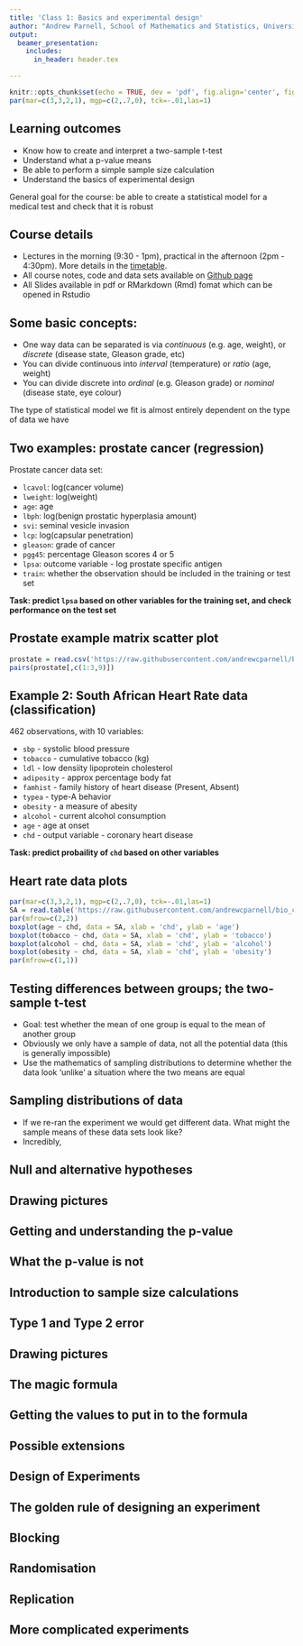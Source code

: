 ```yaml
---
title: 'Class 1: Basics and experimental design'
author: "Andrew Parnell, School of Mathematics and Statistics, University College Dublin"
output:
  beamer_presentation:
    includes:
      in_header: header.tex

---
```


```r
knitr::opts_chunk$set(echo = TRUE, dev = 'pdf', fig.align='center', fig.width= 5, fig.height=3.5, global.par=TRUE)
par(mar=c(3,3,2,1), mgp=c(2,.7,0), tck=-.01,las=1)
```

## Learning outcomes

- Know how to create and interpret a two-sample t-test
- Understand what a p-value means
- Be able to perform a simple sample size calculation
- Understand the basics of experimental design

General goal for the course: be able to create a statistical model for a medical test and check that it is robust

## Course details

- Lectures in the morning (9:30 - 1pm), practical in the afternoon (2pm - 4:30pm). More details in the [timetable](https://rawgit.com/andrewcparnell/bio_course/master/Timetable.html).
- All course notes, code and data sets available on [Github page](https://github.com/andrewcparnell/bio_course)
- All Slides available in pdf or RMarkdown (Rmd) fomat which can be opened in Rstudio

## Some basic concepts:

- One way data can be separated is via _continuous_ (e.g. age, weight), or _discrete_ (disease state, Gleason grade, etc)
- You can divide continuous into _interval_ (temperature) or _ratio_ (age, weight)
- You can divide discrete into _ordinal_ (e.g. Gleason grade) or _nominal_ (disease state, eye colour)

The type of statistical model we fit is almost entirely dependent on the type of data we have

## Two examples: prostate cancer (regression)

Prostate cancer data set:

- `lcavol`: log(cancer volume)
- `lweight`: log(weight)
- `age`: age
- `lbph`: log(benign prostatic hyperplasia amount)
- `svi`: seminal vesicle invasion
- `lcp`: log(capsular penetration)
- `gleason`: grade of cancer
- `pgg45`: percentage Gleason scores 4 or 5
- `lpsa`: outcome variable - log prostate specific antigen
- `train`: whether the observation should be included in the training or test set

__Task: predict `lpsa` based on other variables for the training set, and check performance on the test set__

## Prostate example matrix scatter plot

```r
prostate = read.csv('https://raw.githubusercontent.com/andrewcparnell/bio_course/master/code/prostate.csv')
pairs(prostate[,c(1:3,9)])
```

## Example 2: South African Heart Rate data (classification)


462 observations, with 10 variables:

- `sbp` - systolic blood pressure
- `tobacco` -	cumulative tobacco (kg)
- `ldl` -	low densiity lipoprotein cholesterol
- `adiposity` - approx percentage body fat
- `famhist` - family history of heart disease (Present, Absent)
- `typea` -	type-A behavior
- `obesity` - a measure of abesity
- `alcohol` -	current alcohol consumption
- `age` -	age at onset
- `chd` -	output variable - coronary heart disease

__Task: predict probaility of `chd` based on other variables__

## Heart rate data plots

```r
par(mar=c(3,3,2,1), mgp=c(2,.7,0), tck=-.01,las=1)
SA = read.table('https://raw.githubusercontent.com/andrewcparnell/bio_course/master/code/SAheartdata.txt', header=TRUE, sep = ',', row.names = 1)
par(mfrow=c(2,2))
boxplot(age ~ chd, data = SA, xlab = 'chd', ylab = 'age')
boxplot(tobacco ~ chd, data = SA, xlab = 'chd', ylab = 'tobacco')
boxplot(alcohol ~ chd, data = SA, xlab = 'chd', ylab = 'alcohol')
boxplot(obesity ~ chd, data = SA, xlab = 'chd', ylab = 'obesity')
par(mfrow=c(1,1))
```

## Testing differences between groups; the two-sample t-test

- Goal: test whether the mean of one group is equal to the mean of another group
- Obviously we only have a sample of data, not all the potential data (this is generally impossible)
- Use the mathematics of sampling distributions to determine whether the data look 'unlike' a situation where the two means are equal

## Sampling distributions of data

- If we re-ran the experiment we would get different data. What might the sample means of these data sets look like?
- Incredibly, 

## Null and alternative hypotheses

## Drawing pictures

## Getting and understanding the p-value

## What the p-value is not

## Introduction to sample size calculations

## Type 1 and Type 2 error

## Drawing pictures

## The magic formula

## Getting the values to put in to the formula

## Possible extensions

## Design of Experiments

## The golden rule of designing an experiment

## Blocking

## Randomisation

## Replication

## More complicated experiments